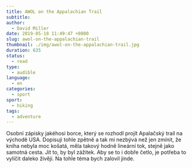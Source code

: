 ```yaml
---
title: AWOL on the Appalachian Trail
subtitle:
author:
  - David Miller
date: 2019-05-18 11:49:47 +0800
slug: awol-on-the-appalachian-trail
thumbnail: ./img/awol-on-the-appalachian-trail.jpg
duration: 635
status:
  - read
type:
  - audible
language:
  - en
categories:
  - sport
sport:
  - hiking
tags:
  - adventure
---
```


Osobní zápisky jakéhosi borce, který se rozhodl projít Apalačský trail na východě USA. Dopisuji tohle zpětně a tak mi nezbývá než jen zmínit, že kniha nebyla moc košatá, měla takový hodně lineární tok, stejně jako samotná cesta. Jít to, by byl zážitek. Aby se to i dobře četlo, je potřeba to vylíčit daleko živěji. Na tohle téma bych zalovil jinde.
